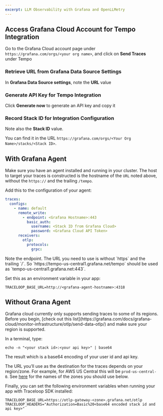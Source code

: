 ```yaml
---
excerpt: LLM Observability with Grafana and OpenLLMetry
---
```


## Access Grafana Cloud Account for Tempo Integration

Go to the Grafana Cloud account page under `https://grafana.com/orgs/<your org name>`, and click on **Send Traces** under Tempo

### Retrieve URL from Grafana Data Source Settings

In **Grafana Data Source settings**, note the **URL** value

### Generate API Key for Tempo Integration

Click **Generate now** to generate an API key and copy it

### Record Stack ID for Integration Configuration

Note also the **Stack ID** value.

You can find it in the URL `https://grafana.com/orgs/<Your Org Name>/stacks/<Stack ID>`.

## With Grafana Agent

Make sure you have an agent installed and running in your cluster. The host to target your traces is constructed is the hostname of the `URL` noted above, without the `https://` and the trailing `/tempo`.

Add this to the configuration of your agent:

```yaml
traces:
  configs:
    - name: default
      remote_write:
        - endpoint: <Grafana Hostname>:443
          basic_auth:
            username: <Stack ID from Grafana Cloud>
            password: <Grafana Cloud API Token>
      receivers:
        otlp:
          protocols:
            grpc:
```

<Callout intent="warning">
Note the endpoint. The URL you need to use is without `https` and the trailing `/`. So `https://tempo-us-central1.grafana.net/tempo` should be used as `tempo-us-central1.grafana.net:443`.
</Callout>

Set this as an environment variable in your app:

```
TRACELOOP_BASE_URL=http://<grafana-agent-hostname>:4318
```

## Without Grana Agent

<Callout intent="note">
Grafana cloud currently only supports sending traces to some of its regions. Before you begin, [check out this list](https://grafana.com/docs/grafana-cloud/monitor-infrastructure/otlp/send-data-otlp/) and make sure your region is supported.
</Callout>

In a terminal, type:

```
echo -n "<your stack id>:<your api key>" | base64
```

The result which is a base64 encoding of your user id and api key.

The URL you’ll use as the destination for the traces depends on your region/zone. For example, for AWS US Central this will be `prod-us-central-0`. See [here](https://grafana.com/docs/grafana-cloud/monitor-infrastructure/otlp/send-data-otlp/#before-you-begin) for the names of the zones you should use below.

Finally, you can set the following environment variables when running your app with Traceloop SDK installed:

```
TRACELOOP_BASE_URL=https://otlp-gateway-<zone>.grafana.net/otlp
TRACELOOP_HEADERS="Authorization=Basic%20<base64 encoded stack id and api key>"
```